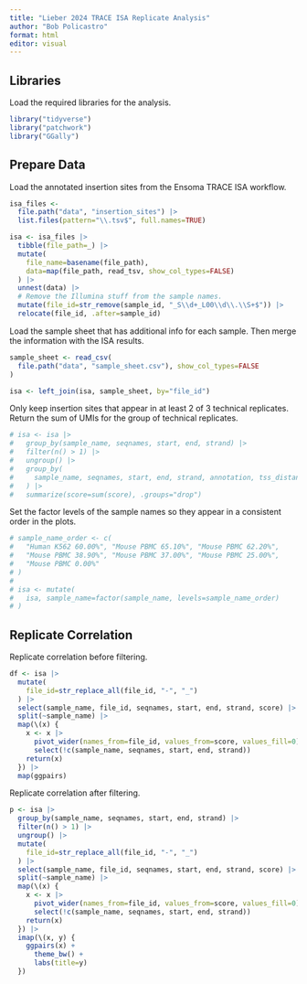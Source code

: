 ```yaml
---
title: "Lieber 2024 TRACE ISA Replicate Analysis"
author: "Bob Policastro"
format: html
editor: visual
---
```


## Libraries

Load the required libraries for the analysis.

```r
library("tidyverse")
library("patchwork")
library("GGally")
```

## Prepare Data

Load the annotated insertion sites from the Ensoma TRACE ISA workflow.

```r
isa_files <-
  file.path("data", "insertion_sites") |>
  list.files(pattern="\\.tsv$", full.names=TRUE)

isa <- isa_files |>
  tibble(file_path=_) |>
  mutate(
    file_name=basename(file_path),
    data=map(file_path, read_tsv, show_col_types=FALSE)
  ) |>
  unnest(data) |>
  # Remove the Illumina stuff from the sample names.
  mutate(file_id=str_remove(sample_id, "_S\\d+_L00\\d\\.\\S+$")) |>
  relocate(file_id, .after=sample_id)
```

Load the sample sheet that has additional info for each sample.
Then merge the information with the ISA results.

```r
sample_sheet <- read_csv(
  file.path("data", "sample_sheet.csv"), show_col_types=FALSE
)

isa <- left_join(isa, sample_sheet, by="file_id")
```

Only keep insertion sites that appear in at least 2 of 3 technical replicates.
Return the sum of UMIs for the group of technical replicates.

```r
# isa <- isa |>
#   group_by(sample_name, seqnames, start, end, strand) |>
#   filter(n() > 1) |>
#   ungroup() |>
#   group_by(
#     sample_name, seqnames, start, end, strand, annotation, tss_distance 
#   ) |>
#   summarize(score=sum(score), .groups="drop")
```

Set the factor levels of the sample names so they appear in a consistent order
in the plots.

```r
# sample_name_order <- c(
#   "Human K562 60.00%", "Mouse PBMC 65.10%", "Mouse PBMC 62.20%",
#   "Mouse PBMC 38.90%", "Mouse PBMC 37.00%", "Mouse PBMC 25.00%",
#   "Mouse PBMC 0.00%"
# )
# 
# isa <- mutate(
#   isa, sample_name=factor(sample_name, levels=sample_name_order)
# )
```

## Replicate Correlation

Replicate correlation before filtering.

```r
df <- isa |>
  mutate(
    file_id=str_replace_all(file_id, "-", "_")
  ) |>
  select(sample_name, file_id, seqnames, start, end, strand, score) |>
  split(~sample_name) |>
  map(\(x) {
    x <- x |>
      pivot_wider(names_from=file_id, values_from=score, values_fill=0) |>
      select(!c(sample_name, seqnames, start, end, strand))
    return(x)
  }) |>
  map(ggpairs)
```

Replicate correlation after filtering.

```r
p <- isa |>
  group_by(sample_name, seqnames, start, end, strand) |>
  filter(n() > 1) |>
  ungroup() |>
  mutate(
    file_id=str_replace_all(file_id, "-", "_")
  ) |>
  select(sample_name, file_id, seqnames, start, end, strand, score) |>
  split(~sample_name) |>
  map(\(x) {
    x <- x |>
      pivot_wider(names_from=file_id, values_from=score, values_fill=0) |>
      select(!c(sample_name, seqnames, start, end, strand))
    return(x)
  }) |>
  imap(\(x, y) {
    ggpairs(x) +
      theme_bw() +
      labs(title=y)
  })
```